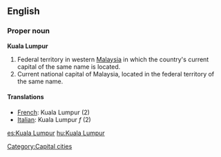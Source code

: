 {{wikipedia}}
==English==

===Proper noun===
'''Kuala Lumpur'''
# Federal territory in western [[Malaysia]] in which the country's current capital of the same name is located.
# Current national capital of Malaysia, located in the federal territory of the same name.

====Translations====
*[[French]]: Kuala Lumpur (2)
*[[Italian]]: Kuala Lumpur ''f'' (2)

[[Category:Capital cities]]

[[es:Kuala Lumpur]]
[[hu:Kuala Lumpur]]